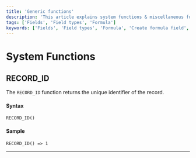 ```yaml
---
title: 'Generic functions'
description: 'This article explains system functions & miscellaneous functions that can be used in formula fields.'
tags: ['Fields', 'Field types', 'Formula']
keywords: ['Fields', 'Field types', 'Formula', 'Create formula field', 'System functions', 'Miscellaneous functions']
---
```


# System Functions

## RECORD_ID

The `RECORD_ID` function returns the unique identifier of the record.

#### Syntax
```plaintext
RECORD_ID()
```

#### Sample
```plaintext
RECORD_ID() => 1
```

---

